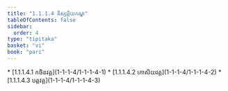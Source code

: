 ```yaml
---
title: "1.1.1.4 និស្សគ្គិយកណ្ឌ"
tableOfContents: false
sidebar:
  order: 4
type: "tipitaka"
basket: "vi"
book: "pari"
---
```



<DynamicBreadcrumb />



<TableOfContents book="pari" section="1.1.1.4">
* [1.1.1.4.1 កថិនវគ្គ](1-1-1-4/1-1-1-4-1)
* [1.1.1.4.2 កោសិយវគ្គ](1-1-1-4/1-1-1-4-2)
* [1.1.1.4.3 បត្តវគ្គ](1-1-1-4/1-1-1-4-3)
</TableOfContents>